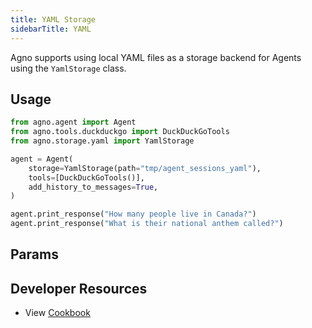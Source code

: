 ```yaml
---
title: YAML Storage
sidebarTitle: YAML
---
```


Agno supports using local YAML files as a storage backend for Agents using the `YamlStorage` class.

## Usage

```python yaml_storage_for_agent.py
from agno.agent import Agent
from agno.tools.duckduckgo import DuckDuckGoTools
from agno.storage.yaml import YamlStorage

agent = Agent(
    storage=YamlStorage(path="tmp/agent_sessions_yaml"),
    tools=[DuckDuckGoTools()],
    add_history_to_messages=True,
)

agent.print_response("How many people live in Canada?")
agent.print_response("What is their national anthem called?")
```

## Params

<Snippet file="storage-yaml-params.mdx" />

## Developer Resources

- View [Cookbook](https://github.com/agno-agi/agno/blob/main/cookbook/storage/yaml_storage/yaml_storage_for_agent.py)

